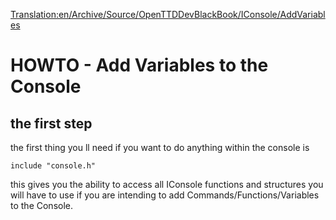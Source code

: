 [[Translation:en/Archive/Source/OpenTTDDevBlackBook/IConsole/AddVariables]]
=HOWTO - Add Variables to the Console=
==the first step==
the first thing you ll need if you want to do anything within the console is
<pre>
include "console.h"
</pre>
this gives you the ability to access all IConsole functions and structures you will have to use if you are intending to add Commands/Functions/Variables to the Console.